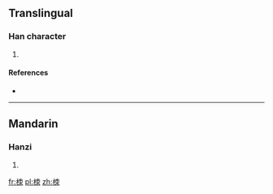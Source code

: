==Translingual==

===Han character===
{{Han char|rn=75|rad=木|as=06|sn=10|four=45992|canj=DDB}}

# {{defn|Han|sort=木06}}

====References====
* {{Han ref|kx=0522.180|dkj=14705|dj=0910.200|hdz=21196.010|uh=681C|ud=26652|bh=D1E3|bd=53731}}

----

==Mandarin==

===Hanzi===
{{cmn-hanzi|pin=[[sù]] ([[su4]])|wg=su<sup>4</sup>}}

# {{defn|lang=cmn|sort=木06}}

[[fr:栜]]
[[pl:栜]]
[[zh:栜]]